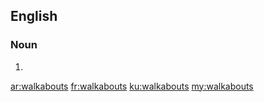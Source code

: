 ==English==

===Noun===
{{head|en|plural}}

# {{plural of|walkabout|lang=en}}

[[ar:walkabouts]]
[[fr:walkabouts]]
[[ku:walkabouts]]
[[my:walkabouts]]